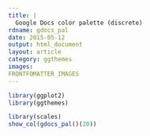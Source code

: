 ```yaml
---
title: |
  Google Docs color palette (discrete)
rdname: gdocs_pal
date: 2015-05-12
output: html_document
layout: article
category: ggthemes
images:
FRONTFOMATTER_IMAGES
---
```


```r
library(ggplot2)
library(ggthemes)
```

```r
library(scales)
show_col(gdocs_pal()(20))



```